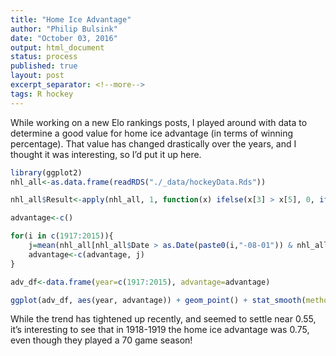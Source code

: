 ```yaml
---
title: "Home Ice Advantage"
author: "Philip Bulsink"
date: "October 03, 2016"
output: html_document
status: process
published: true
layout: post
excerpt_separator: <!--more-->
tags: R hockey
---
```


While working on a new Elo rankings posts, I played around with data to determine a good value for home ice advantage (in terms of winning percentage). That value has changed drastically over the years, and I thought it was interesting, so I'd put it up here. 

<!--more-->

```r
library(ggplot2)
nhl_all<-as.data.frame(readRDS("./_data/hockeyData.Rds"))

nhl_all$Result<-apply(nhl_all, 1, function(x) ifelse(x[3] > x[5], 0, ifelse(x[3]<x[5],1,0.5)))

advantage<-c()

for(i in c(1917:2015)){
    j=mean(nhl_all[nhl_all$Date > as.Date(paste0(i,"-08-01")) & nhl_all$Date < as.Date(paste0(i+1,"-08-01")),]$Result)
    advantage<-c(advantage, j)
}

adv_df<-data.frame(year=c(1917:2015), advantage=advantage)

ggplot(adv_df, aes(year, advantage)) + geom_point() + stat_smooth(method="lm") + xlab("Year") + ylab("Home Ice Advantage (Win %)") + ggtitle("Home Ice Advantage by Year in the NHL and WHA")
```

While the trend has tightened up recently, and seemed to settle near 0.55, it's interesting to see that in 1918-1919 the home ice advantage was 0.75, even though they played a 70 game season!
